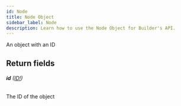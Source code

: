 ```yaml
---
id: Node
title: Node Object
sidebar_label: Node
description: Learn how to use the Node Object for Builder's API.
---
```


An object with an ID

## Return fields

###### <b>id</b> ([ID!](/self-managed/composer/builder/api/schema/scalar/ID.mdx))

The ID of the object
